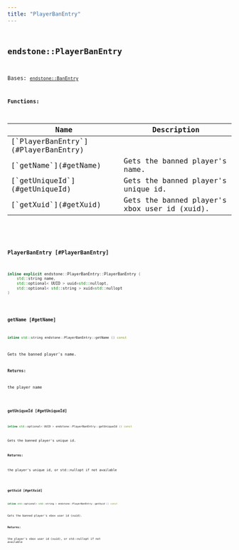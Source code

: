 ```yaml
---
title: "PlayerBanEntry"
---
```


## <code className="doc-symbol doc-symbol-class"/> endstone::PlayerBanEntry

Bases: [`endstone::BanEntry`](classendstone_1_1_ban_entry.md)
















**Functions:**

<table>
<thead>
   <tr>
      <th>Name</th>
      <th>Description</th>
   </tr>
</thead>
<tbody>
<tr key="classendstone_1_1_player_ban_entry_1a033dd3ac9645d20c4b51d569ccc9cf77">
    <td>[`PlayerBanEntry`](#PlayerBanEntry)</td>
    <td></td>
</tr>
<tr key="classendstone_1_1_player_ban_entry_1a896cb5a70c13eaae3274577097a4c8be">
    <td>[`getName`](#getName)</td>
    <td>Gets the banned player's name.</td>
</tr>
<tr key="classendstone_1_1_player_ban_entry_1aa8aceaaecf33187241f042e1ae0a9e35">
    <td>[`getUniqueId`](#getUniqueId)</td>
    <td>Gets the banned player's unique id.</td>
</tr>
<tr key="classendstone_1_1_player_ban_entry_1a28bafcfc774eb95548936c79ca407ebf">
    <td>[`getXuid`](#getXuid)</td>
    <td>Gets the banned player's xbox user id (xuid).</td>
</tr>
</tbody>
</table>

### <code className="doc-symbol doc-symbol-function"/> PlayerBanEntry [#PlayerBanEntry]

```cpp
inline explicit endstone::PlayerBanEntry::PlayerBanEntry (
    std::string name,
    std::optional< UUID > uuid=std::nullopt,
    std::optional< std::string > xuid=std::nullopt
) 
```


### <code className="doc-symbol doc-symbol-function"/> getName [#getName]

```cpp
inline std::string endstone::PlayerBanEntry::getName () const
```

Gets the banned player's name.



**Returns:**

the player name 





        
### <code className="doc-symbol doc-symbol-function"/> getUniqueId [#getUniqueId]

```cpp
inline std::optional< UUID > endstone::PlayerBanEntry::getUniqueId () const
```

Gets the banned player's unique id.



**Returns:**

the player's unique id, or std::nullopt if not available 





        
### <code className="doc-symbol doc-symbol-function"/> getXuid [#getXuid]

```cpp
inline std::optional< std::string > endstone::PlayerBanEntry::getXuid () const
```

Gets the banned player's xbox user id (xuid).



**Returns:**

the player's xbox user id (xuid), or std::nullopt if not available 





        